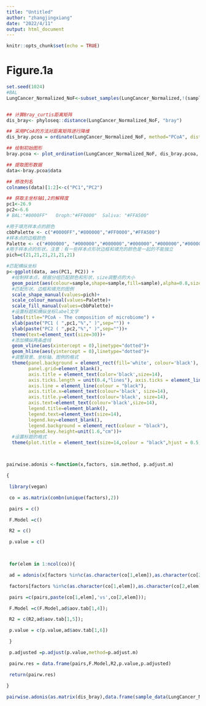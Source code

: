 ```yaml
---
title: "Untitled"
author: "zhangjingxiang"
date: "2022/4/11"
output: html_document
---
```


```r
knitr::opts_chunk$set(echo = TRUE)
```



# Figure.1a

```r
set.seed(1024)
#BAL
LungCancer_Normalized_NoF<-subset_samples(LungCancer_Normalized,!(sample=="Fecal"))


## 计算Bray_curtis距离矩阵
dis_bray<- phyloseq::distance(LungCancer_Normalized_NoF, "bray")

## 采用PCoA的方法对距离矩阵进行降维
dis_bray.pcoa = ordinate(LungCancer_Normalized_NoF, method="PCoA", distance=dis_bray)

## 绘制初始图形
bray.pcoa <- plot_ordination(LungCancer_Normalized_NoF, dis_bray.pcoa, color="sample" ) + geom_point(size=3)

## 提取图形数据
data<-bray.pcoa$data

## 修改列名
colnames(data)[1:2]<-c("PC1","PC2")

## 获取主坐标轴1,2的解释度
pc1<-26.9
pc2<-6.6
# BAL:"#0000FF"   Oroph:"#FF0000"  Saliva: "#FFA500"

#用于填充样本点的颜色
cbbPalette <- c("#0000FF","#800000","#FF0000","#FFA500")
#样本点的边框颜色
Palette <- c("#000000", "#000000","#000000","#000000","#000000","#000000")
#用于样本点的形状，注意：有一些样本点形状边框和填充的颜色是一起的不能独立
pich=c(21,21,21,21,21,21)

#匹配横纵坐标
p<-ggplot(data, aes(PC1, PC2)) +
  #绘制样本点，根据分组匹配颜色和形状，size调整点的大小
  geom_point(aes(colour=sample,shape=sample,fill=sample),alpha=0.8,size=4)+
  #匹配形状、边框和填充的图例
  scale_shape_manual(values=pich)+
  scale_colour_manual(values=Palette)+
  scale_fill_manual(values=cbbPalette)+
  #设置标题和横纵坐标label文字
  labs(title="PCoA - The composition of microbiome") + 
  xlab(paste("PC1 ( ",pc1,"%"," )",sep="")) + 
  ylab(paste("PC2 ( ",pc2,"%"," )",sep=""))+
  theme(text=element_text(size=30))+
  #添加横纵两条虚线
  geom_vline(aes(xintercept = 0),linetype="dotted")+
  geom_hline(aes(yintercept = 0),linetype="dotted")+
  #调整背景、坐标轴、图例的格式
  theme(panel.background = element_rect(fill='white', colour='black'),
        panel.grid=element_blank(), 
        axis.title = element_text(color='black',size=14),
        axis.ticks.length = unit(0.4,"lines"), axis.ticks = element_line(color='black'),
        axis.line = element_line(colour = "black"), 
        axis.title.x=element_text(colour='black', size=14),
        axis.title.y=element_text(colour='black', size=14),
        axis.text=element_text(colour='black',size=14),
        legend.title=element_blank(),
        legend.text=element_text(size=14),
        legend.key=element_blank(),
        legend.background = element_rect(colour = "black"),
        legend.key.height=unit(1.6,"cm"))+
  #设置标题的格式
  theme(plot.title = element_text(size=14,colour = "black",hjust = 0.5,face = "bold"))



pairwise.adonis <-function(x,factors, sim.method, p.adjust.m)

{

 library(vegan)

 co = as.matrix(combn(unique(factors),2))

 pairs = c()

 F.Model =c()

 R2 = c()

 p.value = c()

 

 for(elem in 1:ncol(co)){

 ad = adonis(x[factors %in%c(as.character(co[1,elem]),as.character(co[2,elem])),] ~

 factors[factors %in%c(as.character(co[1,elem]),as.character(co[2,elem]))] , method =sim.method);

 pairs =c(pairs,paste(co[1,elem],'vs',co[2,elem]));

 F.Model =c(F.Model,ad$aov.tab[1,4]);

 R2 = c(R2,ad$aov.tab[1,5]);

 p.value = c(p.value,ad$aov.tab[1,6])

 }

 p.adjusted =p.adjust(p.value,method=p.adjust.m)

 pairw.res = data.frame(pairs,F.Model,R2,p.value,p.adjusted)

 return(pairw.res)

}

pairwise.adonis(as.matrix(dis_bray),data.frame(sample_data(LungCancer_Normalized_NoF))$sample, sim.method="bray", p.adjust.m= "bonferroni")

```